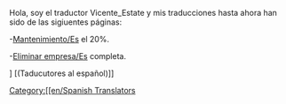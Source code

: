 Hola, soy el traductor Vicente_Estate y mis traducciones hasta ahora han sido de las sigiuentes páginas:

-[[es/Manual/Mantenimiento|Mantenimiento/Es]] el 20%.

-[[es/Archive/Manual/Eliminar empresa|Eliminar empresa/Es]] completa.

[[Category:[[en/Spanish Translators]]] [(Taducutores al español)]]